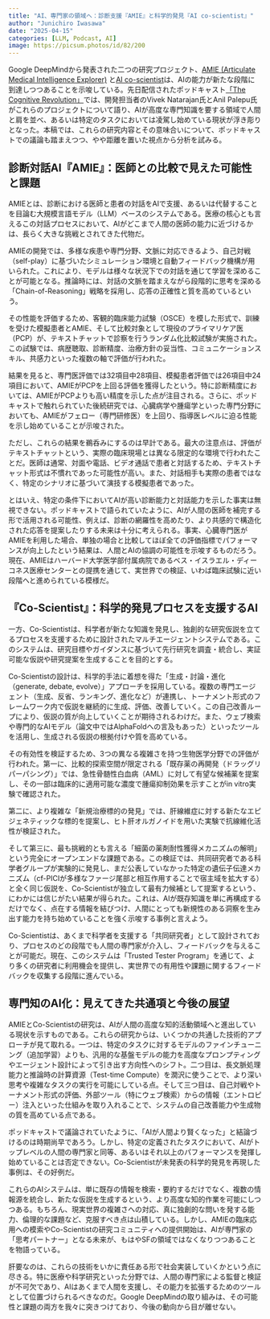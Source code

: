 ```yaml
---
title: "AI、専門家の領域へ：診断支援『AMIE』と科学的発見『AI co-scientist』"
author: "Junichiro Iwasawa"
date: "2025-04-15"
categories: [LLM, Podcast, AI]
image: https://picsum.photos/id/82/200
---
```


Google DeepMindから発表された二つの研究プロジェクト、[AMIE (Articulate Medical Intelligence Explorer)](https://www.nature.com/articles/s41586-025-08866-7) と[AI co-scientist](https://arxiv.org/abs/2502.18864)は、AIの能力が新たな段階に到達しつつあることを示唆している。先日配信されたポッドキャスト[「The Cognitive Revolution」](https://www.cognitiverevolution.ai/google-agents-beat-human-doctors-make-scientific-discoveries-with-vivek-natarajan-and-anil-palepu/)では、開発担当者のVivek Natarajan氏とAnil Palepu氏がこれらのプロジェクトについて語り、AIが高度な専門知識を要する領域で人間と肩を並べ、あるいは特定のタスクにおいては凌駕し始めている現状が浮き彫りとなった。本稿では、これらの研究内容とその意味合いについて、ポッドキャストでの議論も踏まえつつ、やや距離を置いた視点から分析を試みる。

## 診断対話AI『AMIE』：医師との比較で見えた可能性と課題

AMIEとは、診断における医師と患者の対話をAIで支援、あるいは代替することを目論む大規模言語モデル（LLM）ベースのシステムである。医療の核心とも言えるこの対話プロセスにおいて、AIがどこまで人間の医師の能力に近づけるかは、長らく大きな挑戦とされてきた代物だ。

AMIEの開発では、多様な疾患や専門分野、文脈に対応できるよう、自己対戦（self-play）に基づいたシミュレーション環境と自動フィードバック機構が用いられた。これにより、モデルは様々な状況下での対話を通じて学習を深めることが可能となる。推論時には、対話の文脈を踏まえながら段階的に思考を深める「Chain-of-Reasoning」戦略を採用し、応答の正確性と質を高めているという。

その性能を評価するため、客観的臨床能力試験（OSCE）を模した形式で、訓練を受けた模擬患者とAMIE、そして比較対象として現役のプライマリケア医（PCP）が、テキストチャットで診察を行うランダム化比較試験が実施された。この試験では、病歴聴取、診断精度、治療方針の妥当性、コミュニケーションスキル、共感力といった複数の軸で評価が行われた。

結果を見ると、専門医評価では32項目中28項目、模擬患者評価では26項目中24項目において、AMIEがPCPを上回る評価を獲得したという。特に診断精度においては、AMIEがPCPよりも高い精度を示した点が注目される。さらに、ポッドキャストで触れられていた後続研究では、心臓病学や腫瘍学といった専門分野においても、AMIEがフェロー（専門研修医）を上回り、指導医レベルに迫る性能を示し始めていることが示唆された。

ただし、これらの結果を鵜呑みにするのは早計である。最大の注意点は、評価がテキストチャットという、実際の臨床現場とは異なる限定的な環境で行われたことだ。医師は通常、対面や電話、ビデオ通話で患者と対話するため、テキストチャット形式は不慣れであった可能性が高い。また、対話相手も実際の患者ではなく、特定のシナリオに基づいて演技する模擬患者であった。

とはいえ、特定の条件下においてAIが高い診断能力と対話能力を示した事実は無視できない。ポッドキャストで語られていたように、AIが人間の医師を補完する形で活用される可能性、例えば、診断の網羅性を高めたり、より共感的で構造化された応答を提案したりする未来は十分に考えられる。事実、心臓専門医がAMIEを利用した場合、単独の場合と比較してほぼ全ての評価指標でパフォーマンスが向上したという結果は、人間とAIの協調の可能性を示唆するものだろう。現在、AMIEはハーバード大学医学部付属病院であるベス・イスラエル・ディーコネス医療センターとの提携を通じて、実世界での検証、いわば臨床試験に近い段階へと進められている模様だ。

## 『Co-Scientist』：科学的発見プロセスを支援するAI

一方、Co-Scientistは、科学者が新たな知識を発見し、独創的な研究仮説を立てるプロセスを支援するために設計されたマルチエージェントシステムである。このシステムは、研究目標やガイダンスに基づいて先行研究を調査・統合し、実証可能な仮説や研究提案を生成することを目的とする。

Co-Scientistの設計は、科学的手法に着想を得た「生成・討論・進化（generate, debate, evolve）」アプローチを採用している。複数の専門エージェント（生成、反省、ランキング、進化など）が連携し、トーナメント形式のフレームワーク内で仮説を継続的に生成、評価、改善していく。この自己改善ループにより、仮説の質が向上していくことが期待されるわけだ。また、ウェブ検索や専門的なAIモデル（論文中ではAlphaFoldへの言及もあった）といったツールを活用し、生成される仮説の根拠付けや質を高めている。

その有効性を検証するため、3つの異なる複雑さを持つ生物医学分野での評価が行われた。第一に、比較的探索空間が限定される「既存薬の再開発（ドラッグリパーパシング）」では、急性骨髄性白血病（AML）に対して有望な候補薬を提案し、その一部は臨床的に適用可能な濃度で腫瘍抑制効果を示すことがin vitro実験で確認された。

第二に、より複雑な「新規治療標的の発見」では、肝線維症に対する新たなエピジェネティックな標的を提案し、ヒト肝オルガノイドを用いた実験で抗線維化活性が検証された。

そして第三に、最も挑戦的とも言える「細菌の薬剤耐性獲得メカニズムの解明」という完全にオープンエンドな課題である。この検証では、共同研究者である科学者グループが実験的に発見し、まだ公表していなかった特定の遺伝子伝達メカニズム（cf-PICIが多様なファージ尾部と相互作用することで宿主域を拡大する）と全く同じ仮説を、Co-Scientistが独立して最有力候補として提案するという、にわかには信じがたい結果が得られた。これは、AIが既存知識を単に再構成するだけでなく、点在する情報を結びつけ、人間にとっても新規性のある洞察を生み出す能力を持ち始めていることを強く示唆する事例と言えよう。

Co-Scientistは、あくまで科学者を支援する「共同研究者」として設計されており、プロセスのどの段階でも人間の専門家が介入し、フィードバックを与えることが可能だ。現在、このシステムは「Trusted Tester Program」を通じて、より多くの研究者に利用機会を提供し、実世界での有用性や課題に関するフィードバックを収集する段階に進んでいる。

## 専門知のAI化：見えてきた共通項と今後の展望

AMIEとCo-Scientistの研究は、AIが人間の高度な知的活動領域へと進出している現状を示すものである。これらの研究からは、いくつかの共通した技術的アプローチが見て取れる。一つは、特定のタスクに対するモデルのファインチューニング（追加学習）よりも、汎用的な基盤モデルの能力を高度なプロンプティングやエージェント設計によって引き出す方向性へのシフト。二つ目は、長文脈処理能力と推論時の計算資源（Test-time Compute）を潤沢に使うことで、より深い思考や複雑なタスクの実行を可能にしている点。そして三つ目は、自己対戦やトーナメント形式の評価、外部ツール（特にウェブ検索）からの情報（エントロピー）注入といった仕組みを取り入れることで、システムの自己改善能力や生成物の質を高めている点である。

ポッドキャストで議論されていたように、「AIが人間より賢くなった」と結論づけるのは時期尚早であろう。しかし、特定の定義されたタスクにおいて、AIがトップレベルの人間の専門家と同等、あるいはそれ以上のパフォーマンスを発揮し始めていることは否定できない。Co-Scientistが未発表の科学的発見を再現した事例は、その好例だ。

これらのAIシステムは、単に既存の情報を検索・要約するだけでなく、複数の情報源を統合し、新たな仮説を生成するという、より高度な知的作業を可能にしつつある。もちろん、現実世界の複雑さへの対応、真に独創的な問いを発する能力、倫理的な課題など、克服すべき点は山積している。しかし、AMIEの臨床応用への模索やCo-Scientistの研究コミュニティへの提供開始は、AIが専門家の「思考パートナー」となる未来が、もはやSFの領域ではなくなりつつあることを物語っている。

肝要なのは、これらの技術をいかに責任ある形で社会実装していくかという点に尽きる。特に医療や科学研究といった分野では、人間の専門家による監督と検証が不可欠であり、AIはあくまで人間を支援し、その能力を拡張するためのツールとして位置づけられるべきなのだ。Google DeepMindの取り組みは、その可能性と課題の両方を我々に突きつけており、今後の動向から目が離せない。
